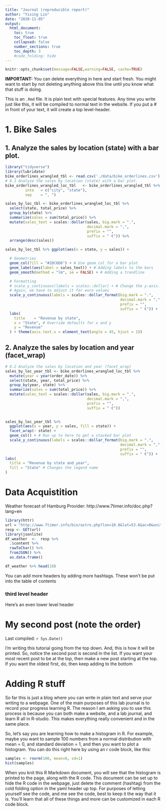 ```yaml
---
title: "Journal (reproducible report)"
author: "Yixing Lin"
date: "2020-11-05"
output:
  html_document:
    toc: true
    toc_float: true
    collapsed: false
    number_sections: true
    toc_depth: 3
    #code_folding: hide
---
```


```r
knitr::opts_chunk$set(message=FALSE,warning=FALSE, cache=TRUE)
```

**IMPORTANT:** You can delete everything in here and start fresh. You might want to start by not deleting anything above this line until you know what that stuff is doing.

This is an `.Rmd` file. It is plain text with special features. Any time you write just like this, it will be compiled to normal text in the website. If you put a \# in front of your text, it will create a top level-header.

# 1. Bike Sales

## 1. Analyze the sales by location (state) with a bar plot. 
```r
library("tidyverse")
library(lubridate)
bike_orderlines_wrangled_tbl <- read.csv('./data/bike_orderlines.csv')
# 8.1 Analyze the sales by location (state) with a bar plot.
bike_orderlines_wrangled_loc_tbl   <- bike_orderlines_wrangled_tbl %>% separate(col    = location ,
         into   = c("city", "state"),
         sep    = ", ")

sales_by_loc_tbl <- bike_orderlines_wrangled_loc_tbl %>%
  select(state, total_price) %>%
  group_by(state) %>%
  summarize(sales = sum(total_price)) %>%
  mutate(sales_text = scales::dollar(sales, big.mark = ".",
                                     decimal.mark = ",",
                                     prefix = "",
                                     suffix = " €")) %>%
  arrange(desc(sales))

sales_by_loc_tbl %>% ggplot(aes(x = state, y = sales)) +

  # Geometries
  geom_col(fill = "#2DC6D6") + # Use geom_col for a bar plot
  geom_label(aes(label = sales_text)) + # Adding labels to the bars
  geom_smooth(method = "lm", se = FALSE) + # Adding a trendline

  # Formatting
  # scale_y_continuous(labels = scales::dollar) + # Change the y-axis.
  # Again, we have to adjust it for euro values
  scale_y_continuous(labels = scales::dollar_format(big.mark = ".",
                                                    decimal.mark = ",",
                                                    prefix = "",
                                                    suffix = " €")) +
  labs(
    title    = "Revenue by state",
    x = "State", # Override defaults for x and y
    y = "Revenue"
  ) + theme(axis.text.x = element_text(angle = 45, hjust = 1))
```
## 2. Analyze the sales by location and year (facet_wrap)
```r
# 8.2 Analyze the sales by location and year (facet_wrap)
sales_by_loc_year_tbl <- bike_orderlines_wrangled_loc_tbl %>%
  mutate(year = year(order_date)) %>%
  select(state, year, total_price) %>%
  group_by(year, state) %>% 
  summarize(sales = sum(total_price)) %>%
  mutate(sales_text = scales::dollar(sales, big.mark = ".", 
                                     decimal.mark = ",", 
                                     prefix = "", 
                                     suffix = " €"))
  

sales_by_loc_year_tbl %>%
  ggplot(aes(x = year, y = sales, fill = state)) +
  facet_wrap(~ state) + 
  geom_col() + # Run up to here to get a stacked bar plot
  scale_y_continuous(labels = scales::dollar_format(big.mark = ".", 
                                                    decimal.mark = ",", 
                                                    prefix = "", 
                                                    suffix = " €")) +
labs(
  title = "Revenue by state and year",
  fill = "State" # Changes the legend name
)
```

# Data Acquistition
Weather forecast of Hamburg
Provider: http://www.7timer.info/doc.php?lang=en
```r
library(httr)
url = "http://www.7timer.info/bin/astro.php?lon=10.0&lat=53.6&ac=0&unit=metric&output=json&tzshift=0"
resp <- GET(url)
library(jsonlite)
df_weather  <-  resp %>% 
  .$content %>% 
  rawToChar() %>% 
  fromJSON() %>%
  as.data.frame()

df_weather %>% head(10)


```

You can add more headers by adding more hashtags. These won't be put into the table of contents

### third level header

Here's an even lower level header

# My second post (note the order)

Last compiled: `r Sys.Date()`

I'm writing this tutorial going from the top down. And, this is how it will be printed. So, notice the second post is second in the list. If you want your most recent post to be at the top, then make a new post starting at the top. If you want the oldest first, do, then keep adding to the bottom

# Adding R stuff

So far this is just a blog where you can write in plain text and serve your writing to a webpage. One of the main purposes of this lab journal is to record your progress learning R. The reason I am asking you to use this process is because you can both make a website, and a lab journal, and learn R all in R-studio. This makes everything really convenient and in the same place. 

So, let's say you are learning how to make a histogram in R. For example, maybe you want to sample 100 numbers from a normal distribution with mean = 0, and standard deviation = 1, and then you want to plot a histogram. You can do this right here by using an r code block, like this:

```r
samples <- rnorm(100, mean=0, sd=1)
hist(samples)
```

When you knit this R Markdown document, you will see that the histogram is printed to the page, along with the R code. This document can be set up to hide the R code in the webpage, just delete the comment (hashtag) from the cold folding option in the yaml header up top. For purposes of letting yourself see the code, and me see the code, best to keep it the way that it is. You'll learn that all of these things and more can be customized in each R code block.